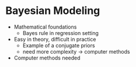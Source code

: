 # Bayesian Modeling {#bayesian-modeling}

- Mathematical foundations
  - Bayes rule in regression setting
- Easy in theory, difficult in practice
  - Example of a conjugate priors
  - need more complexity -> computer methods
- Computer methods needed
